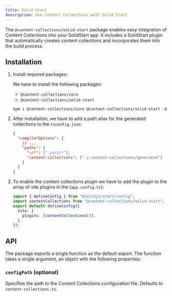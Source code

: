 ```yaml
---
title: Solid Start
description: Use Content Collections with Solid Start
---
```


The `@content-collections/solid-start` package enables easy integration of Content Collections into your SolidStart app. It includes a SolidStart plugin that automatically creates content collections and incorporates them into the build process.

## Installation

1. Install required packages:

   We have to install the following packages:

   - `@content-collections/core`
   - `@content-collections/solid-start`

   ```package-install
   npm i @content-collections/core @content-collections/solid-start -D
   ```

2. After installation, we have to add a path alias for the generated collections to the `tsconfig.json`:

   ```json
   {
     "compilerOptions": {
       // ...
       "paths": {
         "~/*": ["./src/*"],
         "content-collections": ["./.content-collections/generated"]
       }
     }
   }
   ```

3. To enable the content collections plugin we have to add the plugin to the array of vite plugins in the (`app.config.ts`):

   ```ts
   import { defineConfig } from "@solidjs/start/config";
   import contentCollections from "@content-collections/solid-start";
   export default defineConfig({
     vite: {
       plugins: [contentCollections()],
     },
   });
   ```

## API

The package exports a single function as the default export. The function takes a single argument, an object with the following properties:

### `configPath` (optional)

Specifies the path to the Content Collections configuration file. Defaults to `content-collections.ts`.
